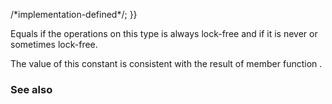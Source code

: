 {{cpp/atomic/atomic_ref/title|is_always_lock_free}}
{{cpp/atomic/atomic_ref/navbar}}
{{dcl begin}}
{{dcl|since=c++20|
static constexpr bool is_always_lock_free {{=}} /*implementation-defined*/;
}}
{{dcl end}}

Equals {{c|true}} if the operations on this {{tt|atomic_ref}} type is always lock-free and {{c|false}} if it is never or sometimes lock-free.

The value of this constant is consistent with the result of member function {{lc|is_lock_free}}.

===See also===
{{dsc begin}}
{{dsc inc|cpp/atomic/atomic_ref/dsc is_lock_free}}
{{dsc end}}

{{langlinks|es|ja|zh}}